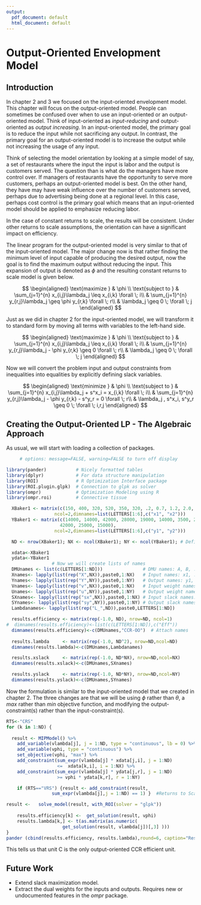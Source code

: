 ```yaml
---
output:
  pdf_document: default
  html_document: default
---
```

# Output-Oriented Envelopment Model

Introduction
-----------------------------
In chapter 2 and 3 we focused on the input-oriented envelopment model. This chapter will focus on the output-oriented model.  People can sometimes be confused over when to use an input-oriented or an output-oriented model. Think of input-oriented as _input-reducing_ and output-oriented as _output increasing_. In an input-oriented model, the primary goal is to reduce the input while not sacrificing any output. In contrast, the primary goal for an output-oriented model is to increase the output while not increasing the usage of any input.

Think of selecting the model orientation by looking at a simple model of say, a set of restaurants where the input the input is labor and the output is customers served. The question than is what do the managers have more control over. If managers of restaurants have the opportunity to serve more customers, perhaps an output-oriented model is best. On the other hand, they have may have weak influence over the number of customers served, perhaps due to advertising being done at a regional level.  In this case, perhaps cost control is the primary goal which means that an input-oriented model should be applied to emphasize reducing labor.

In the case of constant returns to scale, the results will be consistent. Under other returns to scale assumptions, the orientation can have a significant impact on efficiency.  

The linear program for the output-oriented model is very similar to that of the input-oriented model.  The major change now is that rather finding the minimum level of input capable of producing the desired output, now the goal is to find the maximum output without reducing the input.  This expansion of output is denoted as $\phi$ and the resulting constant returns to scale model is given below.

$$
 \begin{aligned}
    \text{maximize  }   & \phi \\
    \text{subject to } & \sum_{j=1}^{n} x_{i,j}\lambda_j \leq  x_{i,k} \forall \; i\\
                       & \sum_{j=1}^{n} y_{r,j}\lambda_j \geq  \phi y_{r,k} \forall \; r\\
                       & \lambda_j \geq 0  \; \forall \; j
  \end{aligned}
$$

Just as we did in chapter 2 for the input-oriented model, we will transform it to standard form by moving all terms with variables to the left-hand side.

$$
 \begin{aligned}
    \text{maximize  }   & \phi \\
    \text{subject to } & \sum_{j=1}^{n} x_{i,j}\lambda_j \leq x_{i,k}  \forall \; i\\
                       & \sum_{j=1}^{n} y_{r,j}\lambda_j - \phi y_{r,k} \geq 0 \forall \; r\\
                       & \lambda_j \geq 0  \; \forall \; j
  \end{aligned}
$$

Now we will convert the problem input and output constraints from inequalities into equalities by explicitly defining slack variables.

$$
 \begin{aligned}
    \text{minimize  }   & \phi \\
    \text{subject to } & \sum_{j=1}^{n} x_{i,j}\lambda_j  + s^x_i =  x_{i,k} \forall \; i\\
                       & \sum_{j=1}^{n} y_{r,j}\lambda_j - \phi y_{r,k} - s^y_r = 0 \forall \; r\\
                       & \lambda_j , s^x_i, s^y_r \geq 0  \; \forall \; i,r,j
  \end{aligned}
$$

## Creating the Output-Oriented LP - The Algebraic Approach

As usual, we will start with loading a collection of packages.

```r
     # options: message=FALSE, warning=FALSE to turn off display

library(pander)           # Nicely formatted tables
library(dplyr)            # For data structure manipulation
library(ROI)              # R Optimization Interface package
library(ROI.plugin.glpk)  # Connection to glpk as solver
library(ompr)             # Optimization Modeling using R
library(ompr.roi)         # Connective tissue

```


```r

  XBaker1 <- matrix(c(150, 400, 320, 520, 350, 320, .2, 0.7, 1.2, 2.0, 1.2, 0.7),
                  ncol=2,dimnames=list(LETTERS[1:6],c("x1", "x2")))  
  YBaker1 <- matrix(c(14000, 14000, 42000, 28000, 19000, 14000, 3500, 21000, 10500, 
                    42000, 25000, 15000),
                  ncol=2,dimnames=list(LETTERS[1:6],c("y1", "y2")))

  ND <- nrow(XBaker1); NX <- ncol(XBaker1); NY <- ncol(YBaker1); # Define data size

  xdata<-XBaker1
  ydata<-YBaker1
                 # Now we will create lists of names
  DMUnames <- list(c(LETTERS[1:ND]))               # DMU names: A, B, ...
  Xnames<- lapply(list(rep("X",NX)),paste0,1:NX)   # Input names: x1, ...
  Ynames<- lapply(list(rep("Y",NY)),paste0,1:NY)   # Output names: y1, ...
  Vnames<- lapply(list(rep("v",NX)),paste0,1:NX)   # Input weight names: v1, ...
  Unames<- lapply(list(rep("u",NY)),paste0,1:NY)   # Output weight names: u1, ...
  SXnames<- lapply(list(rep("sx",NX)),paste0,1:NX) # Input slack names: sx1, ...
  SYnames<- lapply(list(rep("sy",NY)),paste0,1:NY) # Output slack names: sy1, ...
  Lambdanames<- lapply(list(rep("L_",ND)),paste0,LETTERS[1:ND])

  results.efficiency <- matrix(rep(-1.0, ND), nrow=ND, ncol=1)
#  dimnames(results.efficiency)<-list(c(LETTERS[1:ND]),c("Eff"))
  dimnames(results.efficiency)<-c(DMUnames,"CCR-OO")  # Attach names
  
  results.lambda     <- matrix(rep(-1.0, ND^2), nrow=ND,ncol=ND)
  dimnames(results.lambda)<-c(DMUnames,Lambdanames)

  results.xslack     <- matrix(rep(-1.0, ND*NX), nrow=ND,ncol=NX) 
  dimnames(results.xslack)<-c(DMUnames,SXnames)

  results.yslack     <- matrix(rep(-1.0, ND*NY), nrow=ND,ncol=NY) 
  dimnames(results.yslack)<-c(DMUnames,SYnames)

```

Now the formulation is similar to the input-oriented model that we created in chapter 2.  The three changes are that we will be using $\phi$ rather than $\theta$, a _max_ rather than _min_ objective function, and modifying the output-constraint(s) rather than the input-constraint(s).

```r

RTS<-"CRS"
for (k in 1:ND) {
  
  result <- MIPModel() %>%
    add_variable(vlambda[j], j = 1:ND, type = "continuous", lb = 0) %>%
    add_variable(vphi, type = "continuous") %>%
    set_objective(vphi, "max") %>%
    add_constraint(sum_expr(vlambda[j] * xdata[j,i], j = 1:ND) 
                   <=  xdata[k,i], i = 1:NX) %>%
    add_constraint(sum_expr(vlambda[j] * ydata[j,r], j = 1:ND) 
                   >= vphi * ydata[k,r], r = 1:NY) 

    if (RTS=="VRS") {result <- add_constraint(result, 
                 sum_expr(vlambda[j],j = 1:ND) == 1) }  #Returns to Scale

result <-   solve_model(result, with_ROI(solver = "glpk")) 
    
    results.efficiency[k] <-  get_solution(result, vphi)       
    results.lambda[k,] <- t(as.matrix(as.numeric(
                     get_solution(result, vlambda[j])[,3] )))
}
pander (cbind(results.efficiency, results.lambda),round=6, caption="Results from Baker's Example")

```

This tells us that unit C is the only output-oriented CCR efficient unit.  

## Future Work

* Extend slack maximization model.
* Extract the dual weights for the inputs and outputs.  Requires new or undocumented features in the _ompr_ package.

